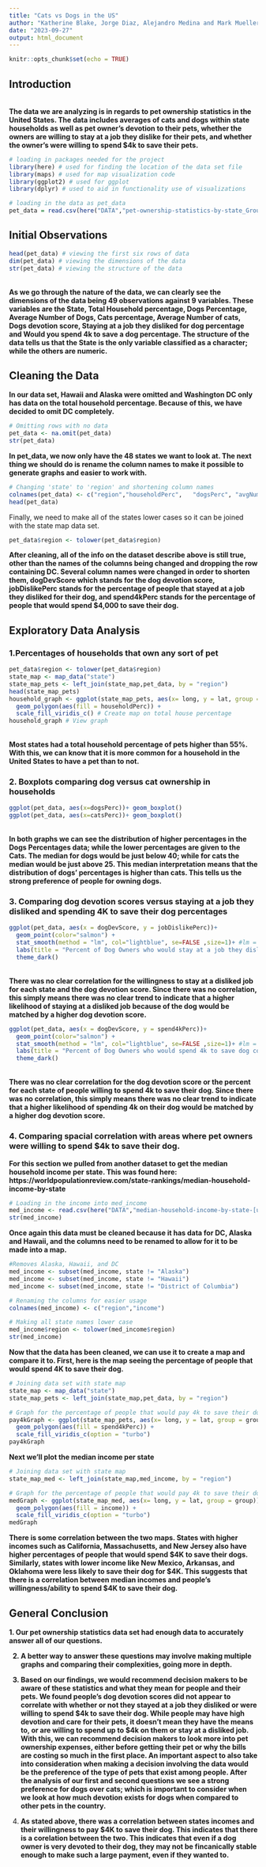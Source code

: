 ```yaml
---
title: "Cats vs Dogs in the US"
author: "Katherine Blake, Jorge Diaz, Alejandro Medina and Mark Mueller"
date: "2023-09-27"
output: html_document
---
```


```r
knitr::opts_chunk$set(echo = TRUE)
```

## Introduction
<BR><b>The data we are analyzing is in regards to pet ownership statistics in the United States. The data includes averages of cats and dogs within state households as well as pet owner's devotion to their pets, whether the owners are willing to stay at a job they dislike for their pets, and whether the owner’s were willing to spend $4k to save their pets.</b><BR>
```r
# loading in packages needed for the project
library(here) # used for finding the location of the data set file
library(maps) # used for map visualization code
library(ggplot2) # used for ggplot
library(dplyr) # used to aid in functionality use of visualizations

# loading in the data as pet_data
pet_data = read.csv(here("DATA","pet-ownership-statistics-by-state_Group2.csv"))

```

## Initial Observations

```r
head(pet_data) # viewing the first six rows of data
dim(pet_data) # viewing the dimensions of the data
str(pet_data) # viewing the structure of the data
```
<BR><b>As we go through the nature of the data, we can clearly see the dimensions of the data being 49 observations against 9 variables. These variables are the State, Total Household percentage, Dogs Percentage, Average Number of Dogs, Cats percentage, Average Number of cats, Dogs devotion score, Staying at a job they disliked for dog percentage and Would you spend 4k to save a dog percentage. The structure of the data tells us that the State is the only variable classified as a character; while the others are numeric.</b><BR>

## Cleaning the Data
<b>In our data set, Hawaii and Alaska were omitted and Washington DC only has data on the total household percentage. Because of this, we have decided to omit DC completely.</b>
```r
# Omitting rows with no data
pet_data <- na.omit(pet_data)
str(pet_data)
```
<b>In pet_data, we now only have the 48 states we want to look at. The next thing we should do is rename the column names to make it possible to generate graphs and easier to work with.</b> 
```r
# Changing 'state' to 'region' and shortening column names
colnames(pet_data) <- c("region","householdPerc",	"dogsPerc",	"avgNumDogs",	"catsPerc",	"avgNumCats",	"dogDevScore",	"jobDislikePerc",	"spend4kPerc")
head(pet_data)
```

Finally, we need to make all of the states lower cases so it can be joined with the state map data set.
```r
pet_data$region <- tolower(pet_data$region)
```

<b>After cleaning, all of the info on the dataset describe above is still true, other than the names of the columns being changed and dropping the row containing DC. Several column names were changed in order to shorten them, dogDevScore which stands for the dog devotion score, jobDislikePerc stands for the percentage of people that stayed at a job they disliked for their dog, and spend4kPerc stands for the percentage of people that would spend $4,000 to save their dog.</b> 


## Exploratory Data Analysis

### 1.Percentages of households that own any sort of pet

```r
pet_data$region <- tolower(pet_data$region)
state_map <- map_data("state")
state_map_pets <- left_join(state_map,pet_data, by = "region")
head(state_map_pets)
household_graph <- ggplot(state_map_pets, aes(x= long, y = lat, group = group)) +
  geom_polygon(aes(fill = householdPerc)) +
  scale_fill_viridis_c() # Create map on total house percentage
household_graph # View graph

```
<BR><B>Most states had a total household percentage of pets higher than 55%. With this, we can know that it is more common for a household in the United States to have a pet than to not. </B><BR>

### 2. Boxplots comparing dog versus cat ownership in households

```r
ggplot(pet_data, aes(x=dogsPerc))+ geom_boxplot()
ggplot(pet_data, aes(x=catsPerc))+ geom_boxplot()

```
<BR><b>In both graphs we can see the distribution of higher percentages in the Dogs Percentages data; while the lower percentages are given to the Cats.  The median for dogs would be just below 40; while for cats the median would be just above 25. This median interpretation means that the distribution of dogs' percentages is higher than cats. This tells us the strong preference of people for owning dogs.</b><BR>

### 3. Comparing dog devotion scores versus staying at a job they disliked and spending 4K to save their dog percentages

```r
ggplot(pet_data, aes(x = dogDevScore, y = jobDislikePerc))+
  geom_point(color="salmon") +
  stat_smooth(method = "lm", col="lightblue", se=FALSE ,size=1)+ #lm = linear regression
  labs(title = "Percent of Dog Owners who would stay at a job they dislike according to Dog Devotion Score", x = "Dog Devotion Score", y = "jobDislike") +
  theme_dark()

```
<BR><b>There was no clear correlation for the willingness to stay at a disliked job for each state and the dog devotion score. Since there was no correlation, this simply means there was no clear trend to indicate that a higher likelihood of staying at a disliked job because of the dog would be matched by a higher dog devotion score.</b><BR> 

```r
ggplot(pet_data, aes(x = dogDevScore, y = spend4kPerc))+
  geom_point(color="salmon") +
  stat_smooth(method = "lm", col="lightblue", se=FALSE ,size=1)+ #lm = linear regression
  labs(title = "Percent of Dog Owners who would spend 4k to save dog compared to Dog Devotion Score", x = "Dog Devotion Score", y = "% Dog Owner Willing to Spend 4k") +
  theme_dark()

```

<BR><b>There was no clear correlation for the dog devotion score or the percent for each state of people willing to spend 4k to save their dog. Since there was no correlation, this simply means there was no clear trend to indicate that a higher likelihood of spending 4k on their dog would be matched by a higher dog devotion score.</b><BR> 

### 4. Comparing spacial correlation with areas where pet owners were willing to spend $4k to save their dog. 

<b>For this section we pulled from another dataset to get the median household income per state. This was found here: https://worldpopulationreview.com/state-rankings/median-household-income-by-state</b>

```r
# Loading in the income into med_income
med_income <- read.csv(here("DATA","median-household-income-by-state-[updated-august-2023].csv"))
str(med_income)
```

<b>Once again this data must be cleaned because it has data for DC, Alaska and Hawaii, and the columns need to be renamed to allow for it to be made into a map.</b>

```r
#Removes Alaska, Hawaii, and DC
med_income <- subset(med_income, state != "Alaska")
med_income <- subset(med_income, state != "Hawaii")
med_income <- subset(med_income, state != "District of Columbia")

# Renaming the columns for easier usage
colnames(med_income) <- c("region","income")

# Making all state names lower case
med_income$region <- tolower(med_income$region)
str(med_income)
```

<b>Now that the data has been cleaned, we can use it to create a map and compare it to. First, here is the map seeing the percentage of people that would spend 4K to save their dog.</b>

```r
# Joining data set with state map
state_map <- map_data("state")
state_map_pets <- left_join(state_map,pet_data, by = "region")

# Graph for the percentage of people that would pay 4k to save their dog
pay4kGraph <- ggplot(state_map_pets, aes(x= long, y = lat, group = group)) +
  geom_polygon(aes(fill = spend4kPerc)) +
  scale_fill_viridis_c(option = "turbo")
pay4kGraph
```

<b>Next we'll plot the median income per state</b>

```r
# Joining data set with state map
state_map_med <- left_join(state_map,med_income, by = "region")

# Graph for the percentage of people that would pay 4k to save their dog
medGraph <- ggplot(state_map_med, aes(x= long, y = lat, group = group)) +
  geom_polygon(aes(fill = income)) +
  scale_fill_viridis_c(option = "turbo")
medGraph
```

<b>There is some correlation between the two maps. States with higher incomes such as California, Massachusetts, and New Jersey also have higher percentages of people that would spend \$4K to save their dogs. Similarly, states with lower income like New Mexico, Arkansas, and Oklahoma were less likely to save their dog for \$4K. This suggests that there is a correlation between median incomes and people's willingness/ability to spend \$4K to save their dog.</b>

## General Conclusion

<b>
1. Our pet ownership statistics data set had enough data to accurately answer all of our questions.

2. A better way to answer these questions may involve making multiple graphs and comparing their complexities, going more in depth.

3. Based on our findings, we would recommend decision makers to be aware of these statistics and what they mean for people and their pets. We found people’s dog devotion scores did not appear to correlate with whether or not they stayed at a job they disliked or were willing to spend $4k to save their dog. While people may have high devotion and care for their pets, it doesn’t mean they have the means to, or are willing to spend up to $4k on them or stay at a disliked job. With this, we can recommend decision makers to look more into pet ownership expenses, either before getting their pet or why the bills are costing so much in the first place. 
An important aspect to also take into consideration when making a decision involving the data would be the preference of the type of pets that exist among people. After the analysis of our first and second questions we see a strong preference for dogs over cats; which is important to consider when we look at how much devotion exists for dogs when compared to other pets in the country.

4. As stated above, there was a correlation between states incomes and their willingness to pay $4K to save their dog. This indicates that there is a corelation between the two. This indicates that even if a dog owner is very devoted to their dog, they may not be fincanically stable enough to make such a large payment, even if they wanted to.
</b>
